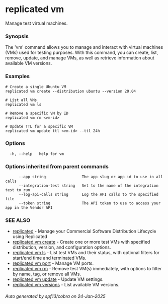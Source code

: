 # replicated vm

Manage test virtual machines.

### Synopsis

The 'vm' command allows you to manage and interact with virtual machines (VMs) used for testing purposes. With this command, you can create, list, remove, update, and manage VMs, as well as retrieve information about available VM versions.

### Examples

```
# Create a single Ubuntu VM
replicated vm create --distribution ubuntu --version 20.04

# List all VMs
replicated vm ls

# Remove a specific VM by ID
replicated vm rm <vm-id>

# Update TTL for a specific VM
replicated vm update ttl <vm-id> --ttl 24h
```

### Options

```
  -h, --help   help for vm
```

### Options inherited from parent commands

```
      --app string                The app slug or app id to use in all calls
      --integration-test string   Set to the name of the integration test to run
      --log-api-calls string      Log the API calls to the specified file
      --token string              The API token to use to access your app in the Vendor API
```

### SEE ALSO

* [replicated](replicated)	 - Manage your Commercial Software Distribution Lifecycle using Replicated
* [replicated vm create](replicated-cli-vm-create)	 - Create one or more test VMs with specified distribution, version, and configuration options.
* [replicated vm ls](replicated-cli-vm-ls)	 - List test VMs and their status, with optional filters for start/end time and terminated VMs.
* [replicated vm port](replicated-cli-vm-port)	 - Manage VM ports.
* [replicated vm rm](replicated-cli-vm-rm)	 - Remove test VM(s) immediately, with options to filter by name, tag, or remove all VMs.
* [replicated vm update](replicated-cli-vm-update)	 - Update VM settings.
* [replicated vm versions](replicated-cli-vm-versions)	 - List available VM versions.

###### Auto generated by spf13/cobra on 24-Jan-2025
